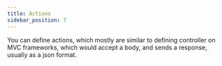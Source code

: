 ```yaml
---
title: Actions
sidebar_position: 7
---
```


You can define actions, which mostly are similar to defining controller
on MVC frameworks, which would accept a body, and sends a response, usually
as a json format.